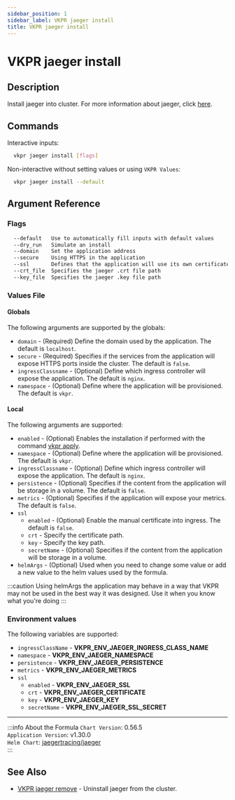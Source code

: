 ```yaml
---
sidebar_position: 1
sidebar_label: VKPR jaeger install
title: VKPR jaeger install
---
```


# VKPR jaeger install

## Description

Install jaeger into cluster. For more information about jaeger, click [here](https://www.jaegertracing.io/).

## Commands

Interactive inputs:

```bash
  vkpr jaeger install [flags]
```

Non-interactive without setting values or using `VKPR Values`:

```bash
  vkpr jaeger install --default
```

## Argument Reference

### Flags

```sh
  --default   Use to automatically fill inputs with default values
  --dry_run   Simulate an install
  --domain    Set the application address
  --secure    Using HTTPS in the application
  --ssl       Defines that the application will use its own certificate
  --crt_file  Specifies the jaeger .crt file path
  --key_file  Specifies the jaeger .key file path
```

### Values File

#### Globals

The following arguments are supported by the globals:

- `domain` - (Required) Define the domain used by the application. The default is `localhost`.
- `secure` - (Required) Specifies if the services from the application will expose HTTPS ports inside the cluster. The default is `false`.
- `ingressClassname` - (Optional) Define which ingress controller will expose the application. The default is `nginx`.
- `namespace` - (Optional) Define where the application will be provisioned. The default is `vkpr`.

#### Local

The following arguments are supported:

- `enabled` - (Optional) Enables the installation if performed with the command [vkpr apply](/docs/commands/apply).
- `namespace` - (Optional) Define where the application will be provisioned. The default is `vkpr`.
- `ingressClassname` - (Optional) Define which ingress controller will expose the application. The default is `nginx`.
- `persistence` - (Optional) Specifies if the content from the application will be storage in a volume. The default is `false`.
- `metrics` - (Optional) Specifies if the application will expose your metrics. The default is `false`.
- `ssl`
  - `enabled` - (Optional) Enable the manual certificate into ingress. The default is `false`.
  - `crt` - Specify the certificate path.
  - `key` - Specify the key path.
  - `secretName` - (Optional) Specifies if the content from the application will be storage in a volume.
- `helmArgs` - (Optional) Used when you need to change some value or add a new value to the helm values used by the formula.

:::caution
Using helmArgs the application may behave in a way that VKPR may not be used in the best way it was designed.
Use it when you know what you're doing
:::

### Environment values

The following variables are supported:

- `ingressClassName` - **VKPR_ENV_JAEGER_INGRESS_CLASS_NAME**
- `namespace` - **VKPR_ENV_JAEGER_NAMESPACE**
- `persistence` - **VKPR_ENV_JAEGER_PERSISTENCE**
- `metrics` - **VKPR_ENV_JAEGER_METRICS**
- `ssl`
  - `enabled` - **VKPR_ENV_JAEGER_SSL**
  - `crt` - **VKPR_ENV_JAEGER_CERTIFICATE**
  - `key` - **VKPR_ENV_JAEGER_KEY**
  - `secretName` - **VKPR_ENV_JAEGER_SSL_SECRET**

---

:::info About the Formula
`Chart Version`: 0.56.5 <br/>
`Application Version`: v1.30.0 <br/>
`Helm Chart`: [jaegertracing/jaeger](https://artifacthub.io/packages/helm/jaegertracing/jaeger) <br/>
:::

## See Also

- [VKPR jaeger remove](/docs/commands/jaeger/remove) - Uninstall jaeger from the cluster.
